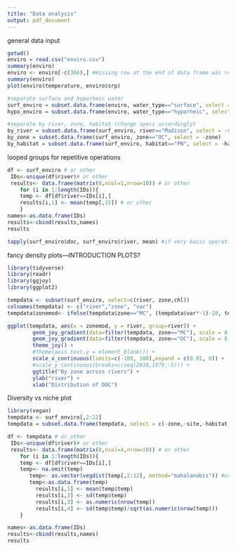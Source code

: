 ```yaml
---
title: "Data analysis"
output: pdf_document
---
```


general data input
```r

getwd()
enviro = read.csv("enviro.csv")
summary(enviro)
enviro <- enviro[-c(366),] #missing row at the end of data frame was removed
summary(enviro)
plot(enviro$temperature, enviro$srp)

#separate surface and hyporheic water
surf_enviro = subset.data.frame(enviro, water_type=="surface", select = -water_type)
hypo_enviro = subset.data.frame(enviro, water_type=="hyporheic", select = -water_type)

#separate by river, zone, habitat (change specs accordingly)
by_river = subset.data.frame(surf_enviro, river=="Madison", select = -river)
by_zone = subset.data.frame(surf_enviro, zone=="OC", select = -zone)
by_habitat = subset.data.frame(surf_enviro, habitat=="PN", select = -habitat)


```

looped groups for repetitive operations
```r
df <- surf_enviro # or other
 IDs<-unique(df$river)# or other
 results<- data.frame(matrix(0,ncol=1,nrow=10)) # or other
    for (i in 1:length(IDs)){ 
    temp <- df[df$river==IDs[i],]
    results[i,1] <- mean(temp[,15]) # or other
    }
names<-as.data.frame(IDs)
results<-cbind(results,names)
results

tapply(surf_enviro$doc, surf_enviro$river, mean) #if very basic operations are needed

```

fancy density plots---INTRODUCTION PLOTS?
```r
library(tidyverse)
library(readr)
library(ggjoy)
library(ggplot2)
```
```r
tempdata <- subset(surf_enviro, select=c(river, zone,chl)) 
colnames(tempdata) <- c("river","zone", "var")
tempdata$zonemod<- ifelse(tempdata$zone=="MC", (tempdata$var*-1)-10, tempdata$var+10)

ggplot(tempdata, aes(x = zonemod, y = river, group=river)) +
        geom_joy_gradient(data=filter(tempdata, zone=="MC"), scale = 8, size = 0.15, rel_min_height = 0.01, fill="#0066CC", alpha=0.9,bandwidth=4) +
        geom_joy_gradient(data=filter(tempdata, zone=="OC"), scale = 8, size = 0.15, rel_min_height = 0.01, fill="#99CC33", alpha=0.9,bandwidth=4) +
        theme_joy() +
        #theme(axis.text.y = element_blank()) +
        scale_x_continuous(limits=c(-100, 100),expand = c(0.01, 0)) +
        #scale_y_continuous(breaks=c(seq(2010,1970,-5))) +
        ggtitle("By zone across rivers") + 
        ylab("river") +
        xlab("Distribution of DOC") 
```

Diversity vs niche plot
```r
library(vegan)
tempdata <- surf_enviro[,2:22]
tempdata = subset.data.frame(tempdata, select = c(-zone,-site,-habitat,-Lat,-Lon,-m,-oxygen_sat,-conductivity,-time))

df <- tempdata # or other
 IDs<-unique(df$river)# or other
 results<- data.frame(matrix(0,ncol=4,nrow=10)) # or other
    for (i in 1:length(IDs)){ 
    temp <- df[df$river==IDs[i],]
    temp<- na.omit(temp)
       temp<- as.vector(vegdist(temp[,2:12], method="mahalanobis")) #using Mahalonobis distance
       temp<-as.data.frame(temp)
         results[i,1] <- mean(temp$temp)
         results[i,2] <- sd(temp$temp)
         results[i,3] <- as.numeric(nrow(temp))
         results[i,4] <- sd(temp$temp)/sqrt(as.numeric(nrow(temp)))
    }

names<-as.data.frame(IDs)
results<-cbind(results,names)
results

```




